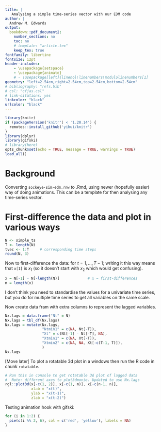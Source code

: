 ```yaml
---
title: |
   Analysing a simple time-series vector with our EDM code
author: |
  Andrew M. Edwards
output:
  bookdown::pdf_document2:
    number_sections: no
    toc: no
    # template: "article.tex"
    keep_tex: true
fontfamily: libertine
fontsize: 12pt
header-includes:
    - \usepackage{setspace}
    - \usepackage{animate}
    # - \usepackage[left]{lineno}\linenumbers\modulolinenumbers[1]
geometry: "left=2.54cm,right=2.54cm,top=2.54cm,bottom=2.54cm"
# bibliography: "refs.bib"
# csl: "cfjas.csl"
# link-citations: yes
linkcolor: "black"
urlcolor: "black"
---
```


<!-- To run:
  rmarkdown::render("analyse-simple-time-series.Rmd")
   or (probably) the knit button in RStudio -->

\begin{center}
\today
\end{center}


```r
library(knitr)
if (packageVersion('knitr') < '1.20.14') {
  remotes::install_github('yihui/knitr')
}
library(dplyr)
library(gifski)
# library(here)
opts_chunk$set(echo = TRUE, message = TRUE, warnings = TRUE)
load_all()
```

# Background

Converting `sockeye-sim-edm.rnw` to .Rmd, using newer (hopefully easier) way of
doing animations. This can be a template for then analysing any time-series vector.

# First-difference the data and plot in various ways

```r
N <- simple_ts
T <- length(N)
tvec <- 1:T     # corresponding time steps
round(N, 3)
```


Now to first-difference the data:
\begin{equation}
x_t = N_{t+1} - N_t
\end{equation}
for $t=1, ..., T-1$; writing it this way means that `x[1]` is $x_1$ (so it
doesn't start with $x_2$ which would get confusing).
```r
x = N[-1] - N[-length(N)]             # x = first-differences
n = length(x)
```

I don't think you need to standardise the values for a
univariate time series, but you do for multiple time series to get all variables
on the same scale.

Now create data fram with extra columns to represent the lagged variables.
```r
Nx.lags = data.frame("Nt" = N)
Nx.lags = tbl_df(Nx.lags)
Nx.lags = mutate(Nx.lags,
                 "Ntmin1" = c(NA, Nt[-T]),
                 "Xt" = c(Nt[-1] - Nt[-T], NA),
                 "Xtmin1" = c(NA, Xt[-T]),
                 "Xtmin2" = c(NA, NA, Xt[-c(T-1, T)]),
                 )
Nx.lags
```

[Move later] To plot a rotatable 3d plot in a windows then run the R code in chunk `rotatable`.


```r
# Run this in console to get rotatable 3d plot of lagged data
#  Note: different axes to plot3dmovie. Updated to use Nx.lags
rgl::plot3d(x[-c(1, 2)], x[-c(1, n)], x[-c(n-1, n)],
            xlab = "x(t)",
            ylab = "x(t-1)",
            zlab = "x(t-2)")
```


Testing animation hook with gifski:
```r
for (i in 1:2) {
  pie(c(i %% 2, 6), col = c('red', 'yellow'), labels = NA)
}
```




<!--

This is sockeye-sim-edm.rnw, gradually moving what I need to the uncommented
 .Rmd above:

require(rEDM)
require(rgl)                 # for plot3d
require(scatterplot3d)       # for scatterplot3d()

# require(knitr)             # Need to run before using knit command
source("../../functions.r")
source("SockeyeSim.r")
figwidth = 5.7 #*1.5
figheight = 7 # 6
png.res = 300         # png resolution
# sigma = 0                   # standard deviation of process noise -- needed
                            #  here for headings etc.

# Options for knitr
# cache=TRUE tells knitr to build all the plots into a cache directory
# which is defined here as knitr-cache/
# When the latex part is run, these plots will be inserted automatically.
# If you WANT TO REMAKE THE PLOTS, YOU MUST DELETE THIS DIRECTORY.
# If you don't, the cached plots from last time will be used.
opts_chunk$set(dev = 'pdf', # 'cairo_ps',
               # dev.args=list(type="cairo"),
               fig.path = 'knitr-cache/',
               # fig.dpi = png.res,  # think not to use for .pdf
               # fig.dpi = 96,
               fig.width = figwidth,
               fig.height = figheight,
               fig.align = 'center',
               echo = TRUE,         # same as .Snw was
               results = 'markup',
               comment = NA,
               prompt = TRUE,
               message = FALSE,
               warning = FALSE,
               cache = TRUE,
               cache.path = 'knitr-cache/',
               autodep = TRUE,
               error = FALSE)
@



<<settings, eval=TRUE, echo=TRUE, results='hide'>>=
late.num = 3
late.col = "red"
plot.end.N = 100   # length(N)
@



<<fig-setting, echo=FALSE, results='hide'>>=
plot.end.x = plot.end.N - 1   # length(x)
@

\begin{figure}[tp]
<<just-data, echo=FALSE, out.width='110%'>>=
# Use plotPanelMovie.df2() to just plot a modified final panel of the
#  movie (no EDM calcs, no cobwebbing). Keep late.col since useful.
plotPanelMovie.df2(Nx.lags = Nx.lags, "knitr-cache/justData.pdf",
          start = 1,
          end = plot.end.x,
          only.final.plot = TRUE,
          cobwebbing = FALSE,
          late.num = late.num,
          late.col = late.col,
          open.pdf = FALSE
          )
@
\caption{Before doing EDM, this shows the data in various ways:
   time series of $N_t$ and $x_t$,
   plus phase plots of $N_t$ vs $N_{t-1}$, $x_t$ vs $x_{t-1}$ (as used for $E=2$)
   and $x_t$ vs $x_{t-1}$ vs $x_{t-2}$ (as used for $E=3$).
   The last \Sexpr{late.num} points are in \Sexpr{late.col}, with the final
   one as a star.
   In the $x_t$ time series, the values of $x_t$ are also plotted in
   a vertical line (with $t<0$) which is the one-dimensional equivalent of
   a phase plot for $E=1$. Animated version (with EDM results) is in
   Figure~\ref{fig:panelMovie}.}
\end{figure}

\section{EDM: $\rho$ versus $E$ for two libraries and leave-one-out}

First library is half of the points, second is leave-one-out,
third is longer library of three-quarters of the points.

<<>>=
# Set range of E values (can extend based on the results if necessary) and tau
Erange = 1:10
tau=1
@

Half the points for the library:

<<echo=TRUE>>=
# Set up library and prediction. Try half the points for library:
half = round(n/2)
lib = c(1, half)
pred = c(half+1, n)

simplex.out = simplex(x, lib, pred, E = Erange, tau=tau)
simplex.out
@

Leave-one-out:
<<>>=
simplex.out2 = simplex(x, E = Erange, tau=tau)
simplex.out2
@

Larger library using three-quarters of the data:
<<>>=
larger = 1.5 * half
lib3 = c(1, larger)
pred3 = c(larger + 1, n)

simplex.out3 = simplex(x, lib3, pred3, E = Erange, tau=tau)
simplex.out3
@

<<rho-vs-E-settings, echo=FALSE, results='hide'>>=
cols = c("red", "blue", "green")
type1 = "o"
@


\begin{figure}[tp]
<<rho-vs-E, echo=FALSE, fig.height=figheight/1.5, fig.width=figwidth/1.5>>=
plot(simplex.out$E, simplex.out$rho,
     ylim = c(0,1),
     col = cols[1],
     type = type1,
     xlab = "Embedding Dimension (E)",
     ylab = "Forecast Skill (rho)"
     )
points(simplex.out2$E, simplex.out2$rho,
     col = cols[2],
     type = type1)
points(simplex.out3$E, simplex.out3$rho,
     col = cols[3],
     type = type1)
legend("bottomright", pch=1, c("library 1/2", "leave-one-out", "library 3/4"),
       col=cols, cex = 0.7)
@
\caption{Forecasting skill $\rho$ as a function of embedding
  dimension $E$ using library of \Sexpr{lib[1]}:\Sexpr{lib[2]} and prediction of
  \Sexpr{pred[1]}:\Sexpr{pred[2]}, or using leave-one-out, or using longer
  library of \Sexpr{lib3[1]}:\Sexpr{lib3[2]} (with prediction of
  \Sexpr{pred3[1]}:\Sexpr{pred3[2]}). Leave-one-out seems to give the
  `smoothest' kind of results -- others look a bit erratic but may be due
  to small numbers of predictions (predicting less values for the longer
  library, which may affect $\rho$).}
\label{fig:rho-vs-E}
\end{figure}

\subsection{Conclusion -- which library to go forward with}

So leave-one-out [check manually for new data sets since not automated]
gives the highest overall $\rho$, namely
$\rho=$\Sexpr{round(simplex.out2[which.max(simplex.out2[,"rho"]), "rho"], 3)}
with $E=$\Sexpr{simplex.out2[which.max(simplex.out2[,"rho"]), "E"]}.
So from now on just use that for the library setting.

\section{Extended results for the library that we're going forward with}


So the lagged sequence of data points (from Sugihara and May, 1990) is
$\{x_t, x_{t-\tau}, x_{t-2\tau}, ..., x_{t-(E-1)\tau} \}$ which for $E=1$
(and $\tau=1$) is just
$\{x_t\}$, and the idea is that you predict $x_{t+1}$.
% So you can't predict time step [not row] \Sexpr{pred[1]} (as you need the
% previous value and that is not available due to the value of {\tt pred}),
% i.e. $x_{\Sexpr{pred[1]}}$, but you can predict $x_{\Sexpr{pred[1]+1}}$.

More generally, you need $E$ values to make a point in $E$-dimensional space,
you form the
simplex of $E+1$ nearest neighbours from the library, and then project ahead
once to estimate where $x_{t+1}$ will likely end up.

% \subsection{Observations and predictions}

% <<echo=false, results=hide, eval=false>>=
% png("simp.png", height = figheight, width = 1.5*figwidth,
%    units = "in", res = png.res)
%plot(simp.E1$model_output$time, simp.E1$model_output$obs,
%     xlim = c(-10, n+10),
%     xlab = "Time",
%     ylab = "Value") # original data (minus first point)
%points(simp.E1$model_output$pred, pch=20, col=cols[1])
%points(simp.E3$model_output$pred, pch=20, col=cols[2])
%legend("bottomleft", pch=c(1, 20, 20),
%       c("data", "E=1 fit", "E=3 fit"),
%       col=c("black", cols))
%dev.off()
% @

% \onefigpng{simp}{Original observations (except first point and final ones)
% and the predicted ones
% (red). For $E=1$ there are Sexpr{sum(!is.na(simp.E1$model_output$pred))}
% predicted values;
% for the $E=3$ case there are
% Sexpr{sum(!is.na(simp.E3$model_output$pred))}. This is because {\tt pred is}
% c(\Sexpr{pred[1]}, \Sexpr{pred[2]}) and so there are \Sexpr{diff(pred)+1}
% values available to use for prediction but you need $E$ values before a
% predicted value; see text.}{6}

<<echo=FALSE, eval=FALSE>>=
#% rho.maybe =
#    cor(simp.E1$model_output$obs, simp.E1$model_output$pred, use="complete.obs")
#                                        # So this should be rho for E=1, and
#                                        #  presumably shows up in the stats
#                                        #  data.frame?
#rho.maybe
#simp.E1$stats$rho              # Good. This is also:
#
#simplex.out[1,"rho"]
#simplex.out[3,"rho"]

# So what does simplex() actually do???
# simplex  # not running
# I don't get what things like
#    model$set_time(time)
#    model$run()
#  do (though first presumably assigns model$set_time to be time?).
# Thinking that
#    model = new(LNLP)
#  is the key - LNLP seems to be a C++ compiled object by Hao Ye:
#   https://www.rdocumentation.org/packages/rEDM/versions/0.4.4/topics/LNLP
#
# So being already compiled means that we can't really delve into the details.
@

Figure~\ref{fig:rho-vs-E} already had some results for leave-one-out,
but doing from scratch here since need the extensive results with
all the predictions and observations
in order to make Figure~\ref{fig:panelMovie}.

<<leaveone>>=
leave.one = simplex(x, stats_only = FALSE)
summary(leave.one)
# results now (2019) in a data frame, where "model\_output" column is a data
# frame of the full results (used to be a list)
leave.one[1,]
# summary(leave.one[[1]]$model_output)
summary(leave.one[,"model_output"][[1]])  # New format
head(leave.one[,"model_output"][[1]])
tail(leave.one[,"model_output"][[1]])

# Note that first value of time is 2 in that, and in:
summary(leave.one[,"model_output"][[3]])  # New format
# (they should probably have kept time as each row), but that with E=3
# this one has 3 NaN's in the prediction column. Namely:
head(leave.one[,"model_output"][[3]])
# and
tail(leave.one[,"model_output"][[3]])
@

Okay, that makes sense. Now add extra columns to {\tt Nx.lags}, one for
each value of $E$ that we want to look at.

<<>>=
Evec = 1:5               # Values of E to look at; assumes these correspond
                         #  to elements of leave.one[[]]
# Also assuming that the results dataframe starts at time = 2 in first row.
#  If want to change that then have to edit the indexing in the following.
dim(Nx.lags)
head(Nx.lags)
tail(Nx.lags)
# Verify that the xt and obs agree, having worked out the shift
check1 = Nx.lags$"xt"
check2 = leave.one[,"model_output"][[3]]$obs
         # leave.one[[3]]$model_output$obs    # Just pick a value of E
length(check2)                                # One less because rEDM
                                              #  removes the first obs, maybe
                                              #  because you know that it can
                                              #  never be predicted.
check2 = c(NA, check2)
range(check2 - check1, na.rm=TRUE)
if(max(abs(range(check2 - check1, na.rm=TRUE))) > 0) stop("Check check2.")

rhoForE = vector()                    # rho corresponding to each E
for(j in 1:length(Evec))
  {
    new.col.name = paste0("xtPredEeq", Evec[j])
    Nx.lags = mutate(Nx.lags,
                     new = c(NA, leave.one[,"model_output"][[j]]$pred))
    names(Nx.lags)[names(Nx.lags) == "new"] = new.col.name
    rhoForE[j] =  leave.one[j, "rho"]  # leave.one[[j]]$stats[,"rho"]
  }

head(Nx.lags)
@

% **Edit code to plot $E$ vs $rho$. Not sure why I said that, as already done
%  in earlier calculations. I meant to do from Nx.lags. This is fine for now,
%  just not very general.

<<echo=FALSE, results='hide'>>=
## ----rho vs. E
##cols = c("red", "blue", "green")
# png("rho-vs-E-leaveone.png", height = figheight/1.5, width = figwidth/1.5,
#    units = "in", res = png.res)
# par(mar = c(4,4,1,1), mgp = c(2.5, 1, 0))
#plot(simplex.out$E, simplex.out$rho,
#     ylim = c(0,1),
#     col = cols[1],
#     xlab = "Embedding Dimension (E)",
#     ylab = "Forecast Skill (rho)"
#     )
#points(simplex.out2$E, simplex.out2$rho,
#     col = cols[2])
#points(simplex.out3$E, simplex.out3$rho,
#     col = cols[3])
#legend("bottomright", pch=1, c("library", "leave-one-out", "longer library"),
#       col=cols, cex = 0.7)
# dev.off()
@

% \onefigpng{rho-vs-E-leaveone}{Forecasting skill $\rho$ as a function of embedding
%  dimension $E$ using library of \Sexpr{lib[1]}:\Sexpr{lib[2]} and prediction of
%  \Sexpr{pred[1]}:\Sexpr{pred[2]}, or using leave-one-out, or using longer
%  library of \Sexpr{lib3[1]}:\Sexpr{lib3[2]} (with prediction of
%  \Sexpr{pred3[1]}:\Sexpr{pred3[2]}). Leave-one-out seems to give the
%  `smoothest' kind of results -- others look a bit erratic but may be due
%  to small numbers of predictions (predicting less values for the longer
%  library, which may affect $\rho$).}{4}


% Do animation this original way, else knitr creates one .pdf for each frame
<<eval=TRUE, echo=FALSE, results='hide'>>=
plotPanelMovie.df2(Nx.lags = Nx.lags, "knitr-cache/panelMovie.pdf",
          Evec = Evec, Ecols = c("orange", "blue", "green", "red", "black"),
          rhoForE = rhoForE, height = 1.4*figheight, width = 1.2*figwidth,
          end = plot.end.x,
          late.num = late.num,
          late.col = late.col
          )             #end = plot.end.x,
@
\begin{figure}
\begin{center}
\animategraphics[controls, width=1.2\linewidth]{2}{knitr-cache/panelMovie}{}{}
\end{center}
\caption{Animation of figures, showing time series of $N_t$ and $x_t$,
  phase plots of $N_t$ vs $N_{t-1}$, $x_t$ vs $x_{t-1}$ (as used for $E=2$)
  and $x_t$ vs $x_{t-1}$ vs $x_{t-2}$ (as used for $E=3$),
  and prediction of $x_t$ vs its observed value. The prediction
  uses the previous points $x_{t-E}$, $x_{t-E+1}$, ..., $x_{t-1}$, which is
  slightly different formulation to earlier explanation (for which we were
  predicting
  $x_{t+1}$). In the $x_t$ time series, the values of $x_t$ are also plotted in a
  vertical line (with $t<0$) which is the one-dimensional equivalent of
  a phase plot for $E=1$.
  \label{fig:panelMovie}}
\end{figure}



\clearpage


\section{Varying tp, the prediction horizon (how far ahead to forecast)}

Default for {\tt tp} is 1, but can make it a vector.
Using leave-one-out (code up to now had this with {\tt lib} and {\tt pred}).

<<>>=
tp.vec = 1:10
simp.tpE1 = simplex(x, E = 1, tp = tp.vec)
simp.tpE2 = simplex(x, E = 2, tp = tp.vec)
simp.tpE3 = simplex(x, E = 3, tp = tp.vec)
simp.tpE4 = simplex(x, E = 4, tp = tp.vec)
head(simp.tpE3)
@

Still not really quite sure what the {\tt const\_*} values are -- they are for
the `constant predictor', which I think is just a simple model (see Sugihara
and May 1990 -- it could be the autoregressive linear model mentioned in their
Fig.~4b).

\begin{figure}[tp]
<<vary-tp, echo=FALSE, fig.height=figheight/1.5, fig.width=figwidth/1.5>>=
plot(simp.tpE1$tp, simp.tpE1$rho,
     ylim = c(0,1),
     col = cols[1],
     pch = 20,
     type = "o",
     xlab = "Time to Prediction (tp)",
     ylab = "Forecast Skill (rho)")
points(simp.tpE2$tp, simp.tpE2$rho, type = "o")
points(simp.tpE3$tp, simp.tpE3$rho, type = "o",
     col = cols[2], pch=20)
points(simp.tpE4$tp, simp.tpE4$rho, type = "o",
     col = cols[3], pch=20)
legend("topright", pch=c(20, 1, 20), c("E=1", "E=2", "E=3", "E=4"),
       col=c(cols[1], "black", cols[2], cols[3]))
@
\caption{Forecast skill as a function of how far ahead we are
predicting. Best is clearly for $t_p = 1$, so sticking with that from now on.
Saved equivalent figure that used {\tt lib} and {\tt pred} as
{\tt vary-tp-lib-pred.png} -- that shows a general decline and then a
second peak (not as high) at roughtly $t_p = 7$ or $8$.
For $E=1$ and $2$ it also clearly has another peak at $t_p = 4$.}
\label{fig:vary-tp}
\end{figure}

\section{{\tt s\_map} function to test for nonlinearity}

\subsection{From Chang et al.~(2007)}

Based on understanding this better from Chang et al.~(2017)
`EDM for Beginners' paper (though I'm not sure their {\bf d} vectors are
actually vectors):

S-map technique uses a weighting function
$w({\bf d}) = \exp(- \theta {\bf d} /d_m)$
where ${\bf d}$ is a vector of the distance between the predictee and each
library point, $d_m$ is the mean distance of `all paired library points'
(presumably just the mean of d?) and $\theta$ is a parameter representing
the degree of nonlinearity.

So if $\theta = 0$, all library points have the same weight regardless of the
local state of the predictee, as $w({\bf d})=1$ so all point are equally
weighted, no matter how close they are to the predictee. This just reduces to a
linear autoregressive model of order $E$, because the model uses $E$-dimensions
and all data to predict the next point, which is what an autoregressive model
does.

If $\theta >0$ then the weights $w({\bf d})$ depend on the local state of
the predictee, i.e.~where you are in the state space. Thus you get different
predictions depending where you are, which is a `characteristic' of nonlinear
systems, hence they call the system `nonlinear'.

So $\theta = 0$ is not the same as simplex, which uses the $E+1$ nearest
neighbours (weighted equally); though see below where still haven't fully
figured this out.

So the process is meant to be:
\begin{itemize}
  \item use {\tt simplex()} to find the optimal $E$ (and here we've also compared
    leave-one-out to a couple of choices of library);
  \item use {\tt s\_{map}()} for that $E$ to find if $\theta > 0$ or not.
\end{itemize}

I think there's a built-in significance test to determine that last point.
So if $\theta = 0$ is best you would stick with simplex. Presumably
$\rho_{\tt simplex} > \rho_{{\tt smap~with~}\theta=0}$ (using obvious notation), as
{\tt simplex} uses $E+1$ nearest neighbours but {\tt s\_map} with $\theta=0$ uses
all neighbours (all points).
See below for some numbers.

\subsection{From Deyle et al.~(2013) Supp.~Info}

This seems to describe it better, with decent notation (except their {\bf B}
and {\bf C} are vectors not matrices, so would be better as {\bf b} and {\bf c}).

Now using theirs for another example.


\subsection{Determining the optimum $\theta$}

<<>>=
smap.E1 = s_map(x, E = 1)
smap.E2 = s_map(x, E = 2)
smap.E3 = s_map(x, E = 3)
smap.E4 = s_map(x, E = 4)
@

So for $E=3$, Figure~\ref{fig:rho-vs-theta} shows that $\rho$ has a peak though
need to look at the numbers to see exactly where:
<<echo=FALSE>>=
smap.E3$rho
# From ?s_map:
theta.vec.default = c(0, 1e-04, 3e-04, 0.001, 0.003, 0.01,
                      0.03, 0.1, 0.3, 0.5, 0.75, 1, 1.5, 2,
                      3, 4, 6, 8)
smap.E3.rho.max.ind = which.max(smap.E3$rho)
smap.E3.rho.max = smap.E3$rho[smap.E3.rho.max.ind]
smap.E3.rho.max.theta = theta.vec.default[smap.E3.rho.max.ind]
@
So $\rho$ has a maximum of \Sexpr{round(smap.E3.rho.max, 4)} which occurs at
$\theta =$\Sexpr{smap.E3.rho.max.theta}.

Could do a finer range of $\theta$ to hone in on the true peak (for any
publishable results), but this is good enough for now.

\begin{figure}[tp]
<<rho-vs-theta, echo=FALSE, fig.height=figheight/1.5, fig.width=figwidth/1.5>>=
plot(smap.E1$theta, smap.E1$rho,
     ylim = c(0,1),
     col = cols[1],
     pch = 20,
     type = "o",
     xlab = "Extent of nonlinearity (theta)",
     ylab = "Forecast Skill (rho)"
     )
points(smap.E2$theta, smap.E2$rho, type = "o")
points(smap.E3$theta, smap.E3$rho, type = "o",
     col = cols[2], pch=20)
points(smap.E4$theta, smap.E4$rho, type = "o",
     col = cols[3], pch=20)
legend("bottomright", pch=c(20, 1, 20, 20), c("E=1", "E=2", "E=3", "E=4"),
       col=c(cols[1], "black", cols[2], cols[3]))
@
\caption{Forecast skill as a function of
  nonlinearity ($\theta$). So $E=3$ is consistently the highest (like it was for
  {\tt simplex()}), which confirms that we'll use it going forwards.
  So $\rho$ has a maximum of \Sexpr{round(smap.E3.rho.max, 4)} which occurs at
  $\theta =$\Sexpr{smap.E3.rho.max.theta}.
  Kept the {\tt lib} and
  {\tt pred} version as {\tt rho-vs-theata-lib-pred.png}.}
\label{fig:rho-vs-theta}
\end{figure}


% See \href{https://github.com/andrew-edwards/edm-work/issues/1}{Issue \#1} for details concerning understanding. [now copied into text]

\subsection{Is the optimum $\theta$ signficantly better than $\theta=0$?}
Chang et al.~(2017) say `if the $\Delta\rho$ [maximum difference between $\rho$
  and $\rho_{\theta=0}$] is significantly different from the expectation of the
null model [$\rho_{\theta=0}$], the system is deemed nonlinear (see details in
Hsieh et al.~2005; Deyle et al.~2013).'. Deyle doesn't seem to give the actual
test (even in supp info), though does explain ideas in more detail. Hsieh et
al.~(2005) have $\Delta\rho$ being signficantly different to zero when
$p<0.05$ (their Table~2), though don't seem to explain exactly what the
statistical test was.

{\tt ?s\_map} says that in the output:

{\tt p\_val --  p-value that rho is significantly greater than 0 using Fisher's
                    z-transformation}

{\tt const\_p\_val -- the same but for the constant predictor}

But what we want is the $p$-value for $\Delta>0$.

We have the following (for optimal $\theta$):
<<>>=
smap.E3[smap.E3.rho.max.ind,]
@
and the {\tt const\_p\_val}'s (and the other {\tt const\_*} values) are the same for all $E$, which makes sense as
they're for the constant predictor:
<<>>=
smap.E3[,"const_p_val"]
@

So it's not exactly clear what test to do, so for now just assume the optimal
$\theta$ here is better.

Also, Deyle's Supp Info says
``With short time series, correlation is more sensitive
to outliers than MAE. Thus, we rely on MAE.'' which I don't think I've seen
elsehwere.

Have emailed Hao.

\subsection{Checking values of $\rho$ are consistent between methods}

In earlier iterations of this work we could not get the $\rho$ values to agree,
but realised that weren't exactly doing it correctly.

Expect that these should agree, since all for $E=1$:

<<>>=
# Original calculations, first component is E=1
simplex.out2$rho[1]
# tp=1, first component is tp=1
simp.tpE1$rho[1]
# Or just
simplex(x, E=1)$rho
# Use smap but define the num_neighbours to use and set E=1 and theta=0
smap.E1.neigh = s_map(x, num_neighbors = "E+1", E = 1, theta=0)
smap.E1.neigh$rho
@
But that does not agree with the others. Have reopened Issue \#1!
Also, {\tt num\_neighbours} does have an effect because leaving it out gives
a different answer (as expected):
<<>>=
smap.E1$rho[1]    #  = s_map(x, E = 1)
@
This is $>$ the {\tt simplex} $\rho$ values above, as expected and discussed
earlier.

***Keep trying to understand this***. It's related to Issue \# 1.

Look at the helpfile again -- see if can actually print out the intermediate
calculations of nearest neighbours etc. Would be helpful.

Have emailed Hao.

Haven't been updating the {\tt rEDM} package, but
\href{https://github.com/ha0ye/rEDM/commit/414ffd45181db52da506aa77ca91d03d546b276c}{this commit}
on their GitHub site updates `the variance calculations for s-map to use the
same procedure as simplex'. Though the extra details of the commit then say
`updated default {\tt num\_neighbors} for {\tt block\_lnlp} to depend on
selected method' which isn't quite the same thing (but seems to agree with
the actual change in the code).


\section{Testing some {\tt s\_map} options}

Had earlier done (for the optimal $E$)
<<smap.earlier>>=
# smap.E3 = s_map(x, E = e)
@
but haven't tried {\tt stats\_only = FALSE} and {\tt save\_smap\_coefficients
  = TRUE} yet.

\subsection{{\tt stats\_only = FALSE}}

<<smap.options1>>=
smap.E3.stats = s_map(x, E = 3, stats_only = FALSE)
@
now creates a data frame that contains data frames, one row for each value of $\theta$ that was tested (default theta vector
has length 18). Taking the one with the optimal $\theta$ (calculated above)
<<>>=
smap.E3.stats[smap.E3.rho.max.ind,]
@
% Note that {\tt Length} is the number of columns of each {\tt data.frame}, so
% don't want to print all of {\tt model\_output}:
<<>>=
head(smap.E3.stats[smap.E3.rho.max.ind, ]$model_output[[1]])
tail(smap.E3.stats[smap.E3.rho.max.ind, ]$model_output[[1]])
@

So, as expected, we can save the observed and predicted values. And $\rho$
agrees with that in the caption for Figure~\ref{fig:rho-vs-theta}.

\subsection{{\tt save\_smap\_coefficients = TRUE}}

<<smap.save1>>=
smap.E3.save = s_map(x, E = 3, stats_only = FALSE,
                     save_smap_coefficients = TRUE)
@
creates a list for each value of $\theta$ that was tested (default theta vector
has length 18). Taking the one with the optimal $\theta$ (calculated above)
<<>>=
smap.E3.save[smap.E3.rho.max.ind, ]
@
Presumably the only one different to {\tt smap.E3.stats} is the new one:

<<>>=
head(smap.E3.save[smap.E3.rho.max.ind, ]$smap_coefficients[[1]])
tail(smap.E3.save[smap.E3.rho.max.ind, ]$smap_coefficients[[1]])
@
plus now (2019) there are also lists of covariance matrices:
<<>>=
smap.E3.save[smap.E3.rho.max.ind, ]$smap_coefficient_covariances[[1]][[5]]
    # [[5]] just to show an example
@

Helpfile says that {\tt smap\_coefficients} is a `matrix of S-map coefficients'. Not sure why there
are four columns, presumably rows correspond to observations

Using $E=4$ should produce five $=E+1$ columns:
<<E4.save>>=
smap.E4.save = s_map(x, E = 4, stats_only = FALSE,
                     save_smap_coefficients = TRUE)
# head(smap.E4.save[smap.E3.rho.max.ind, ]$smap_coefficients) # shows all again
# head(smap.E4.save[smap.E3.rho.max.ind, "smap_coefficients"])# same, shows all again
head(smap.E4.save[smap.E3.rho.max.ind, "smap_coefficients"][[1]])   # List only
                                        # has one element, but need it
# head(smap.E4.save[[15]]$smap_coefficients)   # just pick same theta as above
@
So the first {\it three} rows are now {\tt NaN}, whereas for $E=3$ it was
only the first two. Think it's left off the first observation (as you can never
predict that), as earlier, for consistency. So for $E=1$ there should be no
{\tt NaN} rows at the start, and only two columns:
<<E1.save>>=
smap.E1.save = s_map(x, E = 1, stats_only = FALSE,
                     save_smap_coefficients = TRUE)
head(smap.E1.save[15, "smap_coefficients"][[1]])   # just pick same theta as above
@

I was somewhat expecting a square matrix, as each observation will appear
(with some weighting, depending on it's distance) in the prediction calculation
for each other observation. Though it's slightly more complicated, as each
observation in lagged space is an $E$-dimenstional vector. Using the $E=3$
again to
look for any repeated values (which will happen if these numbers are just the
original $X_t$):

<<>>=
coeffs = smap.E3.save[smap.E3.rho.max.ind, "smap_coefficients"][[1]]
length(coeffs)
dim(coeffs)
dim(unique(coeffs))  # Removes two repeated ones, which are just rows of
                     # NaN's. So no non-NaN ones.
@
So not just the original $X_t$ values, since using smap.

<<coeffs-summ>>=
summary(coeffs)
@
Hmmm.... so first and third columns are all negative, second almost is,
and fourth is almost all positive (but smaller in max magnitude than the others).

Tried printing them all to look for zeros, ones or patterns, but could not
see any.
<<coeffs-all, results='hide', echo=FALSE>>=
coeffs
@

I think that maybe this is all for just one predictee. We haven't specified it,
so maybe it's the final one?

\subsection{This may explain it}

Stick with $E=2$ for simplicity. Assume we're trying to predict the next point,
so start with the final observation. See if can replicate the results manually.

So use $E=2$. First need the $\theta$ that maximise $\rho$:
<<smap.E2a>>=
smap.E2.rho.max.ind = which.max(smap.E2$rho)
smap.E2.rho.max = smap.E2$rho[smap.E2.rho.max.ind]
smap.E2.rho.max.theta = theta.vec.default[smap.E2.rho.max.ind]

smap.E2.save = s_map(x, E = 2, stats_only = FALSE,
                     save_smap_coefficients = TRUE)
E2.opt = smap.E2.save[smap.E2.rho.max.ind,]     # optimal E=2 results
E2.opt$params

head(E2.opt[, "model_output"][[1]])
         # Does not include first x since never predictable:
head(x)
tail(E2.opt[, "model_output"][[1]])   # Has predicted the final x.
tail(x)
length(x)
@

Makes sense so far. So expect that the coefficients correspond to trying to
predict the {\tt next} value, for which we have no observation to compare to
(though maybe not -- see Deyle example).

<<smap.E2b>>=
E2.opt.coeff = E2.opt[,"smap_coefficients"][[1]]
head(E2.opt.coeff)
tail(E2.opt.coeff)
# E2.opt$stats
@
From earlier text (though Deyle notation is better):
S-map technique uses a weighting function
$w({\bf d}) = \exp(- \theta {\bf d} /d_m)$
where ${\bf d}$ is a vector of the distance between the predictee and each
library point, $d_m$ is the mean distance of `all paired library points'
(presumably just the mean of d?) and $\theta$ is a parameter representing
the degree of nonlinearity.

[This subject area needs better notation as it's fiddly and really just a lot of
book-keeping.]

So we first need the $\{x_t, x_{t-1}\}$ pairs.
<<x.lags>>=
x.lags = select(Nx.lags, xt, xtmin1)
x.lags
@
Each row corresponds to $t$, row 100 has no $x_t$ since no $N_{t+1}$:
<<x.lags2>>=
tail(x.lags)
@

So going to make a prediction based on the final $\{x_t, x_{t-1}\}$ pair, which
is
<<final.pair>>=
final.pair = as.numeric(x.lags[nrow(x.lags)-1,])
@
So {\bf d} is a distance \emph{vector}, not a Euclidean (or similar) scalar
distance -- can be close by in one direction but not the other?

From 2017 (think this is what led to my simpler example that helped find the bug
in the package - so better off just looking at that again):
**Should redo just sticking with Deyle notation. So not checking this onwards,
but will do a manual {\tt simplex()} example based on Deyle notation, and then a
similar manual {\tt s\_map()} example, which can use some of this code.

Confused now as to whether $d$ is a vector (as in Chang et al.) or a scalar
(as in Sugihara 1994 where the methods are originally developed). So do both.


Need to calculate a $d_1$ and a $d_2$, and also a {\tt dscalar} as I think maybe
it should be scalar, I think just as (also making time explicit)
<<dcalc>>=
x.lags = mutate(x.lags,
                d1 = abs(final.pair[1] - xt),
                d2 = abs(final.pair[2] - xtmin1),
                time = 1:nrow(x.lags),
                dscalar = sqrt(d1^2 + d2^2))
x.lags = select(x.lags, time, xt, xtmin1, d1, d2, dscalar)
x.lags
tail(x.lags)
@

Now remove the two rows with NA's:
<<x.lags3>>=
x.lags.d = filter(x.lags, !is.na(xt), !is.na(xtmin1))
x.lags.d
tail(x.lags.d)
@

Assume that we {\bf won't} want the final row of that, but leave in for now.
Take it out if results seem close to the {\tt s\_map} output but not quite exact.

<<dm>>=
dm = mean(x.lags.d$dscalar)
d1m = mean(x.lags.d$d1)
d2m = mean(x.lags.d$d2)
dm
d1m
d2m
x.lags.d = mutate(x.lags.d,
                  w1 = exp(- smap.E2.rho.max.theta * d1 /d1m),
                  w2 = exp(- smap.E2.rho.max.theta * d2 /d2m),
                  wscalar = exp(- smap.E2.rho.max.theta * dscalar /dm),
                  w1xt = w1 * xt,
                  w2xtmin1 = w2 * xtmin1,
                  wsc.xt = wscalar * xt,
                  wsc.xtmin1 = wscalar * xtmin1
                 )
select(x.lags.d, d1, d2, w1, w2, w1xt, w2xtmin1)    # Using w1, w2
select(x.lags.d, dscalar, wscalar,  wsc.xt, wsc.xtmin1)  # Using wscalar
@
So, do any of those data frames look similar to:
<<smap.coeff.again>>=
head(E2.opt.coeff)
mean(E2.opt.coeff[,1], na.rm=TRUE)
mean(E2.opt.coeff[,2], na.rm=TRUE)
sum(E2.opt.coeff[,1], na.rm=TRUE)
sum(E2.opt.coeff[,2], na.rm=TRUE)
@

Check that, and then go through Supp Info of Chang et al. Maybe move onto
multivariate series as that may help explain some of this.

Page 16 of Chang et al. Supp Info uses {\tt smap\_coefficients}, and says that
the first columns are partial derivatives and the final is the intercept (that is
for multivariate embedding of a four-species model (ignoring fifth species).
Means of coefficents (above) are not quite zero.

\subsection{Does {\tt s\_map()} make a simple prediction?}

Still not clear if {\tt s\_map()} actually gives you the prediction for the next
value, or you have to work it out by redoing an {\tt s\_map()} call with the
optimal $E$ and $\theta$ that have just been worked out, and then {\tt lib} of
all the data, and {\tt pred} of just the final value?

Think this is the same for {\tt simplex()} though I never actually went back and
did that.

\clearpage

\subsection{C code from {\tt rEDM} GitHub site}

Not sure if this will be helpful, but maybe.
On {\tt rEDM} GitHub site, {\tt rEDM/src/forecast\_machine.cpp} has {\tt C++}
code:

{\tt
  if(SAVE\_SMAP\_COEFFICIENTS)

    \{

      smap\_coefficients.assign(num\_vectors, vec(data\_vectors[0].size()+1, qnan));

    \}

    smap\_prediction(0, which\_pred.size());

    const\_prediction(0, which\_pred.size());

    return;
  }


\section{Save results}
<<>>=
save(list=ls(), file="sockeye-sim-edm.Rdata")
@
\end{document}

-->
